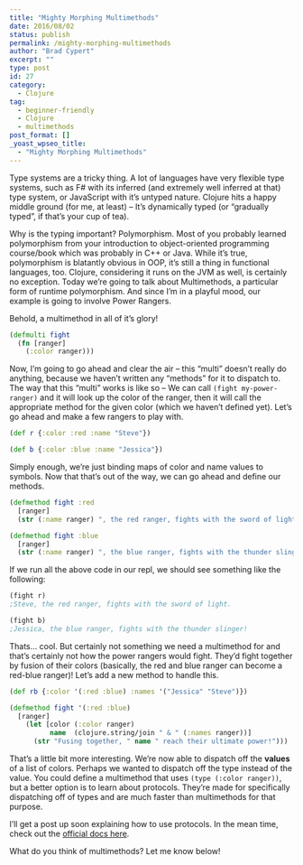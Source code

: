 ```yaml
---
title: "Mighty Morphing Multimethods"
date: 2016/08/02
status: publish
permalink: /mighty-morphing-multimethods
author: "Brad Cypert"
excerpt: ""
type: post
id: 27
category:
  - Clojure
tag:
  - beginner-friendly
  - Clojure
  - multimethods
post_format: []
_yoast_wpseo_title:
  - "Mighty Morphing Multimethods"
---
```


Type systems are a tricky thing. A lot of languages have very flexible type systems, such as F# with its inferred (and extremely well inferred at that) type system, or JavaScript with it’s untyped nature. Clojure hits a happy middle ground (for me, at least) – It’s dynamically typed (or “gradually typed”, if that’s your cup of tea).

Why is the typing important? Polymorphism. Most of you probably learned polymorphism from your introduction to object-oriented programming course/book which was probably in C++ or Java. While it’s true, polymorphism is blatantly obvious in OOP, it’s still a thing in functional languages, too. Clojure, considering it runs on the JVM as well, is certainly no exception. Today we’re going to talk about Multimethods, a particular form of runtime polymorphism. And since I’m in a playful mood, our example is going to involve Power Rangers.

Behold, a multimethod in all of it’s glory!

```clojure
(defmulti fight
  (fn [ranger]
    (:color ranger)))

```

Now, I’m going to go ahead and clear the air – this “multi” doesn’t really do anything, because we haven’t written any “methods” for it to dispatch to. The way that this “multi” works is like so – We can call `(fight my-power-ranger)` and it will look up the color of the ranger, then it will call the appropriate method for the given color (which we haven’t defined yet). Let’s go ahead and make a few rangers to play with.

```clojure
(def r {:color :red :name "Steve"})

(def b {:color :blue :name "Jessica"})

```

Simply enough, we’re just binding maps of color and name values to symbols. Now that that’s out of the way, we can go ahead and define our methods.

```clojure
(defmethod fight :red
  [ranger]
  (str (:name ranger) ", the red ranger, fights with the sword of light!"))

(defmethod fight :blue
  [ranger]
  (str (:name ranger) ", the blue ranger, fights with the thunder slinger!"))

```

If we run all the above code in our repl, we should see something like the following:

```clojure
(fight r)
;Steve, the red ranger, fights with the sword of light.

(fight b)
;Jessica, the blue ranger, fights with the thunder slinger!

```

Thats… cool. But certainly not something we need a multimethod for and that’s certainly not how the power rangers would fight. They’d fight together by fusion of their colors (basically, the red and blue ranger can become a red-blue ranger)! Let’s add a new method to handle this.

```clojure
(def rb {:color '(:red :blue) :names '("Jessica" "Steve")})

(defmethod fight '(:red :blue)
  [ranger]
    (let [color (:color ranger)
          name  (clojure.string/join " & " (:names ranger))]
      (str "Fusing together, " name " reach their ultimate power!")))

```

That’s a little bit more interesting. We’re now able to dispatch off the **values** of a list of colors. Perhaps we wanted to dispatch off the type instead of the value. You could define a multimethod that uses `(type (:color ranger))`, but a better option is to learn about protocols. They’re made for specifically dispatching off of types and are much faster than multimethods for that purpose.

I’ll get a post up soon explaining how to use protocols. In the mean time, check out the [official docs here](http://clojure.org/reference/protocols).

What do you think of multimethods? Let me know below!
